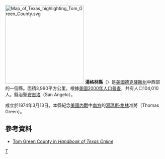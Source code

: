 {{noteTA
|T=zh-hans:湯格林县 (得克萨斯州);zh-hk:湯格林縣 (德克薩斯州);zh-tw:湯格林郡 (德克薩斯州);
}}
[[File:Map_of_Texas_highlighting_Tom_Green_County.svg|250px]]
'''湯格林縣'''（{{lang-en|Tom Green County}}）是[[美國|美國]][[德克薩斯州|德克薩斯州]]中西部的一個縣。面積3,990平方公里。根據[[美國2000年人口普查|美國2000年人口普查]]，共有人口104,010人。縣治[[聖安吉洛|聖安吉洛]]（San Angelo）。

成立於1874年3月13日。本縣紀念[[美國內戰|美國內戰]]中[[美利堅邦聯國|南方]]的[[湯瑪斯·格林|湯瑪斯·格林]]准將（Thomas Green）。

== 參考資料 ==
* [http://www.tshaonline.org/handbook/online/articles/hct07 Tom Green County in ''Handbook of Texas Online''] {{Wayback|url=http://www.tshaonline.org/handbook/online/articles/hct07 |date=20160311125344 }} 
{{texas-stub}}
{{Texas}}
[[Category:得克萨斯州行政区划|T]]